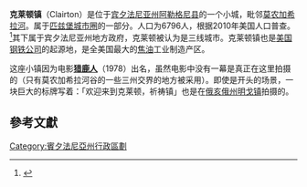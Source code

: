 {{Infobox settlement
|官方名称                 = 宾夕法尼亚州，克莱顿镇
|别名                     = 祷告镇
|image_skyline            = STREET IN CLAIRTON, PENNSYLVANIA, 20 MILES SOUTH OF PITTSBURGH. IN THE BACKGROUND IS A PORTION OF A COKE PLANT OWNED... - NARA - 557224.jpg
|image_caption            = 1973年的克莱顿
|imagesize                =   
|image_flag               = 
|image_seal               = 
|image_map                = Map_of_Clairton%2C_Allegheny_County%2C_Pennsylvania_Highlighted.png
|mapsize                  = 
|map_caption              = 位于[[阿勒格尼县_(宾夕法尼亚州)|阿勒格尼县]]，[[宾夕法尼亚州|宾夕法尼亚州]]
|pushpin_map              = <!--Pennsylvania-->
|pushpin_label_position   = <!-- the position of the pushpin label: left, right, top, bottom, none -->
|pushpin_map_caption      =
|pushpin_mapsize          =
|坐标代码                 = US-PA
|最高执政官               = [[镇长|镇长]]
|执政官名字               = Richard Lattanzi<ref>{{Cite web |url=http://cityofclairton.com/city-administration/ |title=存档副本 |accessdate=2015-01-24 |archive-date=2013-09-08 |archive-url=https://web.archive.org/web/20130908025728/http://cityofclairton.com/city-administration/ |dead-url=no }}</ref>
|established_title        = Incorporated
|建立时期                 = April 12, 1903 (borough)
|established_title2       =  
|established_date2        = January 1, 1922 (city)
|established_title3       = 
|established_date3        = 
|area_magnitude           = 
|unit_pref                = Imperial
|area_total_sq_mi         = 3.0
|area_total_km2           = 7.8
|area_land_sq_mi          = 2.8
|area_land_km2            = 7.1
|area_water_sq_mi         = 0.2
|area_water_km2           = 0.6
|area_urban_sq_mi         = 
|area_urban_km2           =
|area_metro_sq_mi         = 
|area_metro_km2           = 
|population_as_of         = [[2010_United_States_Census|2010]]
|population_note          = 
|population_total         = 6796
|population_metro         = 
|population_urban         = 
|population_density_km2   = auto
|population_density_sq_mi = 
|timezone                 = [[North_American_Eastern_Time_Zone|EST]]
|utc_offset               = -5
|timezone_DST             = [[Eastern_Daylight_Time|EDT]]
|utc_offset_DST           = -4
|coordinates_display      = inline,title
|coordinates_type         = region:US_type:city
|latd=40 |latm=17 |lats=47 |latNS=N 
|longd=79 |longm=53 |longs=14 |longEW=W 
|elevation_m              = 
|elevation_ft             = 
|website                  = [http://www.cityofclairton.com/ www.cityofclairton.com]
|footnotes                = 
}} 
'''克莱顿镇'''（Clairton）是位于[[宾夕法尼亚州|宾夕法尼亚州]][[阿利根尼縣_(賓夕法尼亞州)|阿勒格尼县]]的一个小城，毗邻[[莫农加希拉河|莫农加希拉河]]。属于[[匹兹堡城市圈|匹兹堡城市圈]]的一部分。人口为6796人，根据2010年美国人口普查。
<ref name="Census 2010">{{cite web| url=http://factfinder2.census.gov| title=Race, Hispanic or Latino, Age, and Housing Occupancy: 2010 Census Redistricting Data (Public Law 94-171) Summary File (QT-PL), Clairton city, Pennsylvania| publisher=U.S. Census Bureau, American FactFinder 2| accessdate=September 8, 2011| archive-date=2013-09-11| archive-url=https://web.archive.org/web/20130911234518/http://factfinder2.census.gov/| dead-url=no}}</ref>其下属于宾夕法尼亚州地方政府，克莱顿被认为是三线城市。克莱顿镇也是[[美国钢铁公司|美国钢铁公司]]的起源地，是全美国最大的[[焦油|焦油]]工业制造产区。

这座小镇因为电影'''[[猎鹿人|猎鹿人]]'''（1978）出名，虽然电影中没有一幕是真正在这里拍摄的（只有莫农加希拉河谷的一些三州交界的地方被采用）。即使是开头的场景，一块巨大的标牌写着：「欢迎来到克莱顿，祈祷镇」也是在[[俄亥俄州|俄亥俄州]][[明戈镇|明戈镇]]拍摄的。

== 參考文獻 ==
{{Reflist}}

[[Category:賓夕法尼亞州行政區劃|Category:賓夕法尼亞州行政區劃]]